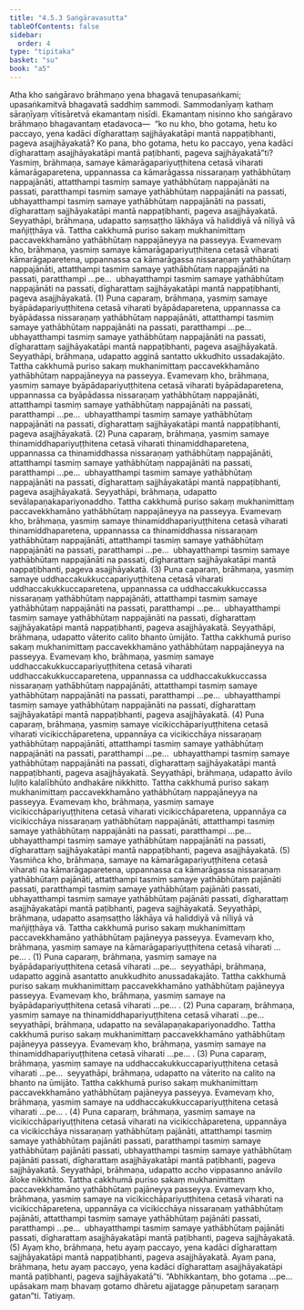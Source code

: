 ```yaml
---
title: "4.5.3 Saṅgāravasutta"
tableOfContents: false
sidebar:
  order: 4
type: "tipitaka"
basket: "su"
book: "a5"
---
```



<DynamicBreadcrumb />

<Division number="193" book="a5" bookNo="16" page="202">

<Paragraph number="1121" book="a5">
Atha kho saṅgāravo brāhmaṇo yena bhagavā tenupasaṅkami; upasaṅkamitvā bhagavatā saddhiṃ sammodi. Sammodanīyaṃ kathaṃ sāraṇīyaṃ vītisāretvā ekamantaṃ nisīdi. Ekamantaṃ nisinno kho saṅgāravo brāhmaṇo bhagavantaṃ etadavoca—  “ko nu kho, bho gotama, hetu ko paccayo, yena kadāci dīgharattaṃ sajjhāyakatāpi mantā nappaṭibhanti, pageva asajjhāyakatā? Ko pana, bho gotama, hetu ko paccayo, yena kadāci dīgharattaṃ asajjhāyakatāpi mantā paṭibhanti, pageva sajjhāyakatā”ti?
</Paragraph>

<Paragraph number="1122" book="a5">
Yasmiṃ, brāhmaṇa, samaye kāmarāgapariyuṭṭhitena cetasā viharati kāmarāgaparetena, uppannassa ca kāmarāgassa nissaraṇaṃ yathābhūtaṃ nappajānāti, attatthampi tasmiṃ samaye yathābhūtaṃ nappajānāti na passati, paratthampi tasmiṃ samaye yathābhūtaṃ nappajānāti na passati, ubhayatthampi tasmiṃ samaye yathābhūtaṃ nappajānāti na passati, dīgharattaṃ sajjhāyakatāpi mantā nappaṭibhanti, pageva asajjhāyakatā. Seyyathāpi, brāhmaṇa, udapatto saṃsaṭṭho lākhāya vā haliddiyā vā nīliyā vā mañjiṭṭhāya vā. Tattha cakkhumā puriso sakaṃ mukhanimittaṃ paccavekkhamāno yathābhūtaṃ nappajāneyya na passeyya. Evamevaṃ kho, brāhmaṇa, yasmiṃ samaye kāmarāgapariyuṭṭhitena cetasā viharati kāmarāgaparetena, uppannassa ca kāmarāgassa nissaraṇaṃ yathābhūtaṃ nappajānāti, attatthampi tasmiṃ samaye yathābhūtaṃ nappajānāti na passati, paratthampi …pe…  ubhayatthampi tasmiṃ samaye yathābhūtaṃ nappajānāti na passati, dīgharattaṃ sajjhāyakatāpi mantā nappaṭibhanti, pageva asajjhāyakatā. (1)
</Paragraph>

<Paragraph number="1123" book="a5">
Puna caparaṃ, brāhmaṇa, yasmiṃ samaye byāpādapariyuṭṭhitena cetasā viharati byāpādaparetena, uppannassa ca byāpādassa nissaraṇaṃ yathābhūtaṃ nappajānāti, attatthampi tasmiṃ samaye yathābhūtaṃ nappajānāti na passati, paratthampi …pe…  ubhayatthampi tasmiṃ samaye yathābhūtaṃ nappajānāti na passati, dīgharattaṃ sajjhāyakatāpi mantā nappaṭibhanti, pageva asajjhāyakatā. Seyyathāpi, brāhmaṇa, udapatto agginā santatto ukkudhito ussadakajāto. Tattha cakkhumā puriso sakaṃ mukhanimittaṃ paccavekkhamāno yathābhūtaṃ nappajāneyya na passeyya. Evamevaṃ kho, brāhmaṇa, yasmiṃ samaye byāpādapariyuṭṭhitena cetasā viharati byāpādaparetena, uppannassa ca byāpādassa nissaraṇaṃ yathābhūtaṃ nappajānāti, attatthampi tasmiṃ samaye yathābhūtaṃ nappajānāti na passati, paratthampi …pe…  ubhayatthampi tasmiṃ samaye yathābhūtaṃ nappajānāti na passati, dīgharattaṃ sajjhāyakatāpi mantā nappaṭibhanti, pageva asajjhāyakatā. (2)
</Paragraph>

<Paragraph number="1124" book="a5">
Puna caparaṃ, brāhmaṇa, yasmiṃ samaye thinamiddhapariyuṭṭhitena cetasā viharati thinamiddhaparetena, uppannassa ca thinamiddhassa nissaraṇaṃ yathābhūtaṃ nappajānāti, attatthampi tasmiṃ samaye yathābhūtaṃ nappajānāti na passati, paratthampi …pe…  ubhayatthampi tasmiṃ samaye yathābhūtaṃ nappajānāti na passati, dīgharattaṃ sajjhāyakatāpi mantā nappaṭibhanti, pageva asajjhāyakatā. Seyyathāpi, brāhmaṇa, udapatto sevālapaṇakapariyonaddho. Tattha cakkhumā puriso sakaṃ mukhanimittaṃ paccavekkhamāno yathābhūtaṃ nappajāneyya na passeyya. Evamevaṃ kho, brāhmaṇa, yasmiṃ samaye thinamiddhapariyuṭṭhitena cetasā viharati thinamiddhaparetena, uppannassa ca thinamiddhassa nissaraṇaṃ yathābhūtaṃ nappajānāti, attatthampi tasmiṃ samaye yathābhūtaṃ nappajānāti na passati, paratthampi …pe…  ubhayatthampi tasmiṃ samaye yathābhūtaṃ nappajānāti na passati, dīgharattaṃ sajjhāyakatāpi mantā nappaṭibhanti, pageva asajjhāyakatā. (3)
</Paragraph>

<Paragraph number="1125" book="a5">
Puna caparaṃ, brāhmaṇa, yasmiṃ samaye uddhaccakukkuccapariyuṭṭhitena cetasā viharati uddhaccakukkuccaparetena, uppannassa ca uddhaccakukkuccassa nissaraṇaṃ yathābhūtaṃ nappajānāti, attatthampi tasmiṃ samaye yathābhūtaṃ nappajānāti na passati, paratthampi …pe…  ubhayatthampi tasmiṃ samaye yathābhūtaṃ nappajānāti na passati, dīgharattaṃ sajjhāyakatāpi mantā nappaṭibhanti, pageva asajjhāyakatā. Seyyathāpi, brāhmaṇa, udapatto vāterito calito bhanto ūmijāto. Tattha cakkhumā puriso sakaṃ mukhanimittaṃ paccavekkhamāno yathābhūtaṃ nappajāneyya na passeyya. Evamevaṃ kho, brāhmaṇa, yasmiṃ samaye uddhaccakukkuccapariyuṭṭhitena cetasā viharati uddhaccakukkuccaparetena, uppannassa ca uddhaccakukkuccassa nissaraṇaṃ yathābhūtaṃ nappajānāti, attatthampi tasmiṃ samaye yathābhūtaṃ nappajānāti na passati, paratthampi …pe…  ubhayatthampi tasmiṃ samaye yathābhūtaṃ nappajānāti na passati, dīgharattaṃ sajjhāyakatāpi mantā nappaṭibhanti, pageva asajjhāyakatā. (4)
</Paragraph>

<Paragraph number="1126" book="a5">
Puna caparaṃ, brāhmaṇa, yasmiṃ samaye vicikicchāpariyuṭṭhitena cetasā viharati vicikicchāparetena, uppannāya ca vicikicchāya nissaraṇaṃ yathābhūtaṃ nappajānāti, attatthampi tasmiṃ samaye yathābhūtaṃ nappajānāti na passati, paratthampi …pe…  ubhayatthampi tasmiṃ samaye yathābhūtaṃ nappajānāti na passati, dīgharattaṃ sajjhāyakatāpi mantā nappaṭibhanti, pageva asajjhāyakatā. Seyyathāpi, brāhmaṇa, udapatto āvilo luḷito kalalībhūto andhakāre nikkhitto. Tattha cakkhumā puriso sakaṃ mukhanimittaṃ paccavekkhamāno yathābhūtaṃ nappajāneyya na passeyya. Evamevaṃ kho, brāhmaṇa, yasmiṃ samaye vicikicchāpariyuṭṭhitena cetasā viharati vicikicchāparetena, uppannāya ca vicikicchāya nissaraṇaṃ yathābhūtaṃ nappajānāti, attatthampi tasmiṃ samaye yathābhūtaṃ nappajānāti na passati, paratthampi …pe…  ubhayatthampi tasmiṃ samaye yathābhūtaṃ nappajānāti na passati, dīgharattaṃ sajjhāyakatāpi mantā nappaṭibhanti, pageva asajjhāyakatā. (5)
</Paragraph>

<Paragraph number="1127" book="a5">
Yasmiñca kho, brāhmaṇa, samaye na kāmarāgapariyuṭṭhitena cetasā viharati na kāmarāgaparetena, uppannassa ca kāmarāgassa nissaraṇaṃ yathābhūtaṃ pajānāti, attatthampi tasmiṃ samaye yathābhūtaṃ pajānāti passati, paratthampi tasmiṃ samaye yathābhūtaṃ pajānāti passati, ubhayatthampi tasmiṃ samaye yathābhūtaṃ pajānāti passati, dīgharattaṃ asajjhāyakatāpi mantā paṭibhanti, pageva sajjhāyakatā. Seyyathāpi, brāhmaṇa, udapatto asaṃsaṭṭho lākhāya vā haliddiyā vā nīliyā vā mañjiṭṭhāya vā. Tattha cakkhumā puriso sakaṃ mukhanimittaṃ paccavekkhamāno yathābhūtaṃ pajāneyya passeyya. Evamevaṃ kho, brāhmaṇa, yasmiṃ samaye na kāmarāgapariyuṭṭhitena cetasā viharati …pe… . (1)
</Paragraph>

<Paragraph number="1128" book="a5">
Puna caparaṃ, brāhmaṇa, yasmiṃ samaye na byāpādapariyuṭṭhitena cetasā viharati …pe…  seyyathāpi, brāhmaṇa, udapatto agginā asantatto anukkudhito anussadakajāto. Tattha cakkhumā puriso sakaṃ mukhanimittaṃ paccavekkhamāno yathābhūtaṃ pajāneyya passeyya. Evamevaṃ kho, brāhmaṇa, yasmiṃ samaye na byāpādapariyuṭṭhitena cetasā viharati …pe… . (2)
</Paragraph>

<Paragraph number="1129" book="a5">
Puna caparaṃ, brāhmaṇa, yasmiṃ samaye na thinamiddhapariyuṭṭhitena cetasā viharati …pe…  seyyathāpi, brāhmaṇa, udapatto na sevālapaṇakapariyonaddho. Tattha cakkhumā puriso sakaṃ mukhanimittaṃ paccavekkhamāno yathābhūtaṃ pajāneyya passeyya. Evamevaṃ kho, brāhmaṇa, yasmiṃ samaye na thinamiddhapariyuṭṭhitena cetasā viharati …pe… . (3)
</Paragraph>

<Paragraph number="1130" book="a5">
Puna caparaṃ, brāhmaṇa, yasmiṃ samaye na uddhaccakukkuccapariyuṭṭhitena cetasā viharati …pe…  seyyathāpi, brāhmaṇa, udapatto na vāterito na calito na bhanto na ūmijāto. Tattha cakkhumā puriso sakaṃ mukhanimittaṃ paccavekkhamāno yathābhūtaṃ pajāneyya passeyya. Evamevaṃ kho, brāhmaṇa, yasmiṃ samaye na uddhaccakukkuccapariyuṭṭhitena cetasā viharati …pe… . (4)
</Paragraph>

<Paragraph number="1131" book="a5">
Puna caparaṃ, brāhmaṇa, yasmiṃ samaye na vicikicchāpariyuṭṭhitena cetasā viharati na vicikicchāparetena, uppannāya ca vicikicchāya nissaraṇaṃ yathābhūtaṃ pajānāti, attatthampi tasmiṃ samaye yathābhūtaṃ pajānāti passati, paratthampi tasmiṃ samaye yathābhūtaṃ pajānāti passati, ubhayatthampi tasmiṃ samaye yathābhūtaṃ pajānāti passati, dīgharattaṃ asajjhāyakatāpi mantā paṭibhanti, pageva sajjhāyakatā. Seyyathāpi, brāhmaṇa, udapatto accho vippasanno anāvilo āloke nikkhitto. Tattha cakkhumā puriso sakaṃ mukhanimittaṃ paccavekkhamāno yathābhūtaṃ pajāneyya passeyya. Evamevaṃ kho, brāhmaṇa, yasmiṃ samaye na vicikicchāpariyuṭṭhitena cetasā viharati na vicikicchāparetena, uppannāya ca vicikicchāya nissaraṇaṃ yathābhūtaṃ pajānāti, attatthampi tasmiṃ samaye yathābhūtaṃ pajānāti passati, paratthampi …pe…  ubhayatthampi tasmiṃ samaye yathābhūtaṃ pajānāti passati, dīgharattaṃ asajjhāyakatāpi mantā paṭibhanti, pageva sajjhāyakatā. (5)
</Paragraph>

<Paragraph number="1132" book="a5">
Ayaṃ kho, brāhmaṇa, hetu ayaṃ paccayo, yena kadāci dīgharattaṃ sajjhāyakatāpi mantā nappaṭibhanti, pageva asajjhāyakatā. Ayaṃ pana, brāhmaṇa, hetu ayaṃ paccayo, yena kadāci dīgharattaṃ asajjhāyakatāpi mantā paṭibhanti, pageva sajjhāyakatā”ti.
</Paragraph>

<Paragraph number="1133" book="a5">
“Abhikkantaṃ, bho gotama …pe…  upāsakaṃ maṃ bhavaṃ gotamo dhāretu ajjatagge pāṇupetaṃ saraṇaṃ gatan”ti.

</Paragraph>
</Division>

<Paragraph number="1134" type="center" book="a5">
Tatiyaṃ.
</Paragraph>